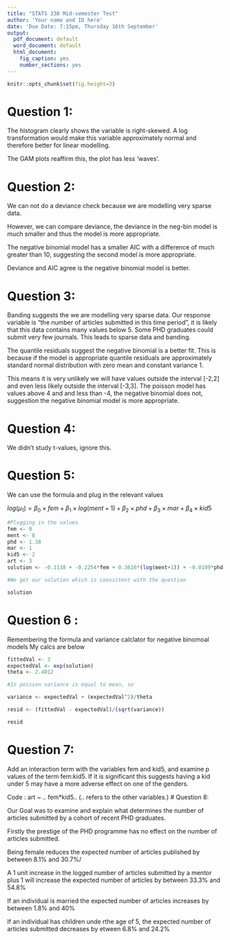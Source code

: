 ```yaml
---
title: "STATS 330 Mid-semester Test"
author: 'Your name and ID here'
date: 'Due Date: 7:15pm, Thursday 16th September'
output:
  pdf_document: default
  word_document: default
  html_document: 
    fig_caption: yes
    number_sections: yes
---
```


```r
knitr::opts_chunk$set(fig.height=3)
```


# Question 1:
The histogram clearly shows the variable is right-skewed. A log transformation would make this variable approximately normal and therefore better for linear modelling.

The GAM plots reaffirm this, the plot has less 'waves'.





# Question 2:
We can not do a deviance check because we are modelling very sparse data.

However, we can compare deviance, the deviance in the neg-bin model is much smaller and thus the model is more appropriate.

The negative binomial model has a smaller AIC with a difference of much greater than 10, suggesting the second model is more appropriate.

Deviance and AIC agree is the negative binomial model is better.



# Question 3:
Banding suggests the we are modelling very sparse data. Our response variable is "the number of articles submitted in this time period", it is likely that this data contains many values below 5. Some PHD graduates could submit very few journals. This leads to sparse data and banding.

The quantile residuals suggest the negative binomial is a better fit. This is because if the model is appropriate quantile residuals are approximately standard normal distribution with zero mean and constant variance 1. 

This means it is very unlikely we will have values outside the interval [-2,2] and even less likely outside the interval [-3,3]. The poisson model has values above 4 and and less than -4, the negative binomial does not, suggestion the negative binomial model is more appropriate.


# Question 4:

We didn't study t-values, ignore this.

# Question 5:

We can use the formula and plug in the relevant values

$log(\mu_1) = \beta_0 \times fem + \beta_1 \times log(ment+1) +  \beta_2\times phd +   \beta_3 \times mar + \beta_4 \times kid5$
```r

#Plugging in the values
fem <- 0
ment <- 8
phd <- 1.38
mar <- 1
kid5 <- 2
art <- 3
solution <- -0.1138 + -0.2254*fem + 0.3616*(log(ment+1)) + -0.0109*phd + 0.1768*mar + -0.1731*kid5

#We get our solution which is consistent with the question

solution
```


# Question 6 :

Remembering the formula and variance calclator for negative binomoal models
My calcs are below

```r
fittedVal <- 3
expectedVal <- exp(solution)
theta <- 2.4012

#In poisson variance is equal to mean, so

variance <- expectedVal + (expectedVal^2)/theta

resid <- (fittedVal - expectedVal)/(sqrt(variance))

resid

```

# Question 7:

Add an interaction term with the variables fem and kid5, and examine p values of the term fem:kid5. If it is significant this suggests having a kid under 5 may have a more adverse effect on one of the genders.

Code : art ~ .. fem*kid5.. (.. refers to the other variables.)
# Question 8:

Our Goal was to examine and explain what determines the number of articles submitted by a cohort of recent PHD graduates.

Firstly the prestige of the PHD programme has no effect on the number of articles submitted.

Being female reduces the expected number of articles published by between 8.1% and 30.7%/

A 1 unit increase in the logged number of articles submitted by a mentor plus 1 will increase the expected number of articles by between 33.3% and 54.8%

If an individual is married the expected number of articles increases by between 1.8% and 40%

If an individual has children unde rthe age of 5, the expected number of articles submitted decreases by etween 6.8% and 24.2%


